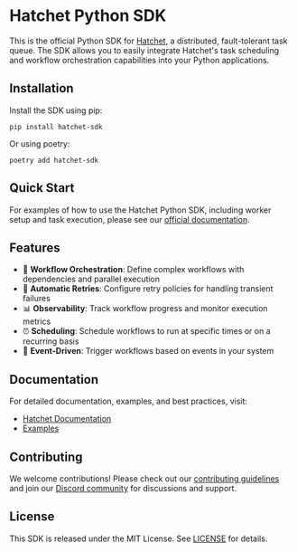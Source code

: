 # Hatchet Python SDK

This is the official Python SDK for [Hatchet](https://hatchet.run), a distributed, fault-tolerant task queue. The SDK allows you to easily integrate Hatchet's task scheduling and workflow orchestration capabilities into your Python applications.

## Installation

Install the SDK using pip:

```
pip install hatchet-sdk
```

Or using poetry:

```
poetry add hatchet-sdk
```

## Quick Start

For examples of how to use the Hatchet Python SDK, including worker setup and task execution, please see our [official documentation](https://docs.hatchet.run/home/setup).

## Features

- 🔄 **Workflow Orchestration**: Define complex workflows with dependencies and parallel execution
- 🔁 **Automatic Retries**: Configure retry policies for handling transient failures
- 📊 **Observability**: Track workflow progress and monitor execution metrics
- ⏰ **Scheduling**: Schedule workflows to run at specific times or on a recurring basis
- 🔄 **Event-Driven**: Trigger workflows based on events in your system

## Documentation

For detailed documentation, examples, and best practices, visit:

- [Hatchet Documentation](https://docs.hatchet.run)
- [Examples](https://github.com/hatchet-dev/hatchet/tree/main/sdks/python/examples)

## Contributing

We welcome contributions! Please check out our [contributing guidelines](https://docs.hatchet.run/contributing) and join our [Discord community](https://hatchet.run/discord) for discussions and support.

## License

This SDK is released under the MIT License. See [LICENSE](https://github.com/hatchet-dev/hatchet/blob/main/LICENSE) for details.
